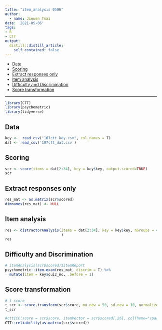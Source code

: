 ```yaml
---
title: "item_analysis 0506"
author: 
  - name: Jiewen Tsai
date: '2021-05-06'
tags:
- R
- CTT
output:
  distill::distill_article:
    self_contained: false
---
```


-   [Data]
-   [Scoring]
-   [Extract responses only]
-   [Item analysis]
-   [Difficulty and Discrimination]
-   [Score transformation]

------------------------------------------------------------------------

```r
library(CTT)
library(psychometric)
library(tidyverse)
```

## Data

```r
key <-  read_csv("107ctt_key.csv", col_names = T) 
dat <- read_csv('107ctt_dat.csv')
```

## Scoring

```r
scr <- score(items = dat[2:34], key = key$key, output.scored=TRUE)
scr
```

## Extract responses only

```r
res_mat <- as.matrix(scr$scored) 
dimnames(res_mat) <- NULL
```

## Item analysis

```r
res <- distractorAnalysis(items = dat[2:34], key = key$key, nGroups = 4, pTable = T, digits = 3#, csvReport="107res.csv"
                          )
res
```

## Difficulty and Discrimination

```r
# itemAnalysis(scr$scored)$itemReport
psychometric::item.exam(res_mat, discrim = T) %>%
  mutate(item = key$quiz_no, .before = 1)
```

## Score transformation

```r
# t score
t_scr <- score.transform(scr$score, mu.new = 50, sd.new = 10, normalize = T)
t_scr
```

```r
#cttICC(score = scr$score, itemVector = scr$scored[,26], colTheme="spartans", cex=1.5)
CTT::reliability(as.matrix(scr$scored))
```


